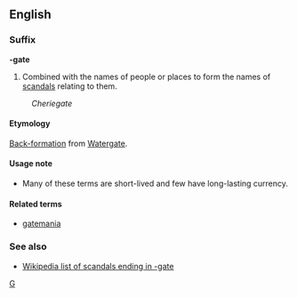 ==English==
===Suffix===
'''-gate'''

#Combined with the names of people or places to form the names of [[scandal]]s relating to them.
:''Cheriegate''

====Etymology====
[[Back-formation]] from [[Watergate]].

====Usage note====
*Many of these terms are short-lived and few have long-lasting currency.

====Related terms====
*[[gatemania]]

===See also===
*[[en:List_of_scandals_suffixed_with_gate|Wikipedia list of scandals ending in -gate]]

[[Category:English suffixes|G]]